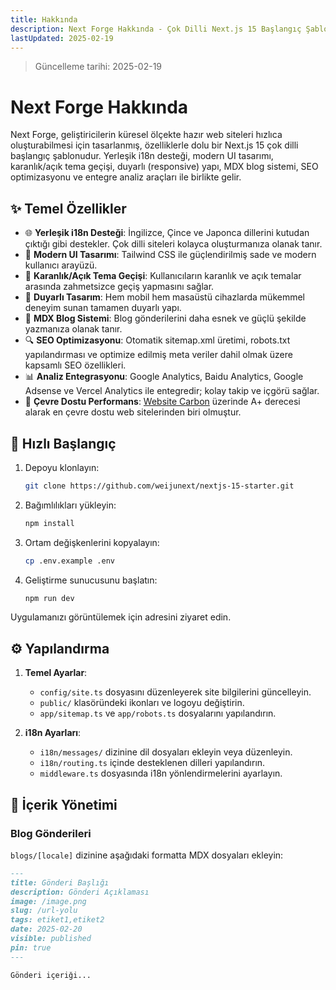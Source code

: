 ```yaml
---
title: Hakkında
description: Next Forge Hakkında - Çok Dilli Next.js 15 Başlangıç Şablonu
lastUpdated: 2025-02-19
---
```


> Güncelleme tarihi: 2025-02-19

# Next Forge Hakkında

Next Forge, geliştiricilerin küresel ölçekte hazır web siteleri hızlıca oluşturabilmesi için tasarlanmış, özelliklerle dolu bir Next.js 15 çok dilli başlangıç şablonudur. Yerleşik i18n desteği, modern UI tasarımı, karanlık/açık tema geçişi, duyarlı (responsive) yapı, MDX blog sistemi, SEO optimizasyonu ve entegre analiz araçları ile birlikte gelir.

## ✨ Temel Özellikler

- 🌐 **Yerleşik i18n Desteği**: İngilizce, Çince ve Japonca dillerini kutudan çıktığı gibi destekler. Çok dilli siteleri kolayca oluşturmanıza olanak tanır.
- 🎨 **Modern UI Tasarımı**: Tailwind CSS ile güçlendirilmiş sade ve modern kullanıcı arayüzü.
- 🌙 **Karanlık/Açık Tema Geçişi**: Kullanıcıların karanlık ve açık temalar arasında zahmetsizce geçiş yapmasını sağlar.
- 📱 **Duyarlı Tasarım**: Hem mobil hem masaüstü cihazlarda mükemmel deneyim sunan tamamen duyarlı yapı.
- 📝 **MDX Blog Sistemi**: Blog gönderilerini daha esnek ve güçlü şekilde yazmanıza olanak tanır.
- 🔍 **SEO Optimizasyonu**: Otomatik sitemap.xml üretimi, robots.txt yapılandırması ve optimize edilmiş meta veriler dahil olmak üzere kapsamlı SEO özellikleri.
- 📊 **Analiz Entegrasyonu**: Google Analytics, Baidu Analytics, Google Adsense ve Vercel Analytics ile entegredir; kolay takip ve içgörü sağlar.
- 🌿 **Çevre Dostu Performans**: [Website Carbon](https://www.websitecarbon.com/website/nextforge-dev/) üzerinde A+ derecesi alarak en çevre dostu web sitelerinden biri olmuştur.

## 🚀 Hızlı Başlangıç

1. Depoyu klonlayın:

   ```bash
   git clone https://github.com/weijunext/nextjs-15-starter.git
   ```

2. Bağımlılıkları yükleyin:

   ```bash
   npm install
   ```

3. Ortam değişkenlerini kopyalayın:

   ```bash
   cp .env.example .env
   ```

4. Geliştirme sunucusunu başlatın:
   ```bash
   npm run dev
   ```

Uygulamanızı görüntülemek için adresini ziyaret edin.

## ⚙️ Yapılandırma

1. **Temel Ayarlar**:

   - `config/site.ts` dosyasını düzenleyerek site bilgilerini güncelleyin.
   - `public/` klasöründeki ikonları ve logoyu değiştirin.
   - `app/sitemap.ts` ve `app/robots.ts` dosyalarını yapılandırın.

2. **i18n Ayarları**:
   - `i18n/messages/` dizinine dil dosyaları ekleyin veya düzenleyin.
   - `i18n/routing.ts` içinde desteklenen dilleri yapılandırın.
   - `middleware.ts` dosyasında i18n yönlendirmelerini ayarlayın.

## 📝 İçerik Yönetimi

### Blog Gönderileri

`blogs/[locale]` dizinine aşağıdaki formatta MDX dosyaları ekleyin:

```md
---
title: Gönderi Başlığı
description: Gönderi Açıklaması
image: /image.png
slug: /url-yolu
tags: etiket1,etiket2
date: 2025-02-20
visible: published
pin: true
---

Gönderi içeriği...
```
